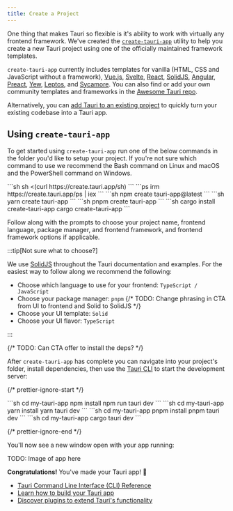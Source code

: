 ```yaml
---
title: Create a Project
---
```



One thing that makes Tauri so flexible is it's ability to work with virtually any frontend framework. We've created the [`create-tauri-app`](https://github.com/tauri-apps/create-tauri-app) utility to help you create a new Tauri project using one of the officially maintained framework templates.

`create-tauri-app` currently includes templates for vanilla (HTML, CSS and JavaScript without a framework), [Vue.js](https://vuejs.org), [Svelte](https://svelte.dev), [React](https://reactjs.org/), [SolidJS](https://www.solidjs.com/), [Angular](https://angular.io/), [Preact](https://preactjs.com/), [Yew](https://yew.rs/), [Leptos](https://github.com/leptos-rs/leptos), and [Sycamore](https://sycamore-rs.netlify.app/). You can also find or add your own community templates and frameworks in the [Awesome Tauri repo](#).

Alternatively, you can [add Tauri to an existing project](/2/guide/create/existing-project) to quickly turn your existing codebase into a Tauri app.

## Using `create-tauri-app`

To get started using `create-tauri-app` run one of the below commands in the folder you'd like to setup your project. If you're not sure which command to use we recommend the Bash command on Linux and macOS and the PowerShell command on Windows.

<Tabs>
<TabItem label="Bash">
```sh
sh <(curl https://create.tauri.app/sh)
```
</TabItem>
<TabItem label="PowerShell">
```ps
irm https://create.tauri.app/ps | iex
```
</TabItem>
<TabItem label="npm">
```sh
npm create tauri-app@latest
```
</TabItem>
<TabItem label="Yarn">
```sh
yarn create tauri-app
```
</TabItem>
<TabItem label="pnpm">
```sh
pnpm create tauri-app
```
</TabItem>
<TabItem label="Cargo">
```sh
cargo install create-tauri-app
cargo create-tauri-app
```
</TabItem>
</Tabs>

Follow along with the prompts to choose your project name, frontend language, package manager, and frontend framework, and frontend framework options if applicable.

:::tip[Not sure what to choose?]

We use [SolidJS](https://www.solidjs.com) throughout the Tauri documentation and examples. For the easiest way to follow along we recommend the following:

- Choose which language to use for your frontend: `TypeScript / JavaScript`
- Choose your package manager: `pnpm`
  {/* TODO: Change phrasing in CTA from UI to frontend and Solid to SolidJS */}
- Choose your UI template: `Solid`
- Choose your UI flavor: `TypeScript`

:::

{/* TODO: Can CTA offer to install the deps? */}

After `create-tauri-app` has complete you can navigate into your project's folder, install dependencies, then use the [Tauri CLI](/reference/cli) to start the development server:

{/* prettier-ignore-start */}

<Tabs>
  <TabItem label="npm">
    ```sh
    cd my-tauri-app
    npm install
    npm run tauri dev
    ```
  </TabItem>
  <TabItem label="Yarn">
    ```sh
    cd my-tauri-app
    yarn install
    yarn tauri dev
    ```
  </TabItem>
  <TabItem label="pnpm">
    ```sh
    cd my-tauri-app
    pnpm install
    pnpm tauri dev
    ```
  </TabItem>
  <TabItem label="Cargo">
    ```sh
    cd my-tauri-app
    cargo tauri dev
    ```
  </TabItem>
</Tabs>

{/* prettier-ignore-end */}

You'll now see a new window open with your app running:

TODO: Image of app here

**Congratulations!** You've made your Tauri app! 🚀

<Card title="Next Steps" icon="rocket">

- [Tauri Command Line Interface (CLI) Reference](/reference/cli)
- [Learn how to build your Tauri app](/guides/build)
- [Discover plugins to extend Tauri's functionality](/plugins)

</Card>
